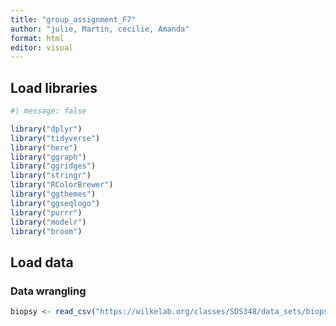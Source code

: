 ```yaml
---
title: "group_assignment_F7"
author: "julie, Martin, cecilie, Amanda"
format: html
editor: visual
---
```


## Load libraries

```r
#| message: false

library("dplyr")
library("tidyverse")
library("here")
library("ggraph")
library("ggridges")
library("stringr")
library("RColorBrewer")
library("ggthemes")
library("ggseqlogo")
library("purrr")
library("modelr")
library("broom")

```

## Load data


### Data wrangling

```r
biopsy <- read_csv("https://wilkelab.org/classes/SDS348/data_sets/biopsy.csv")
```
